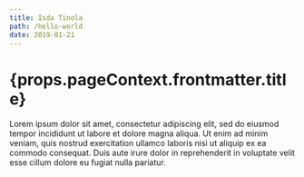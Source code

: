 ```yaml
---
title: Isda Tinola
path: /hello-world
date: 2019-01-21
---
```


<h1>{props.pageContext.frontmatter.title}</h1>

Lorem ipsum dolor sit amet, consectetur adipiscing elit, sed do eiusmod tempor incididunt ut labore et dolore magna aliqua. Ut enim ad minim veniam, quis nostrud exercitation ullamco laboris nisi ut aliquip ex ea commodo consequat. Duis aute irure dolor in reprehenderit in voluptate velit esse cillum dolore eu fugiat nulla pariatur.
